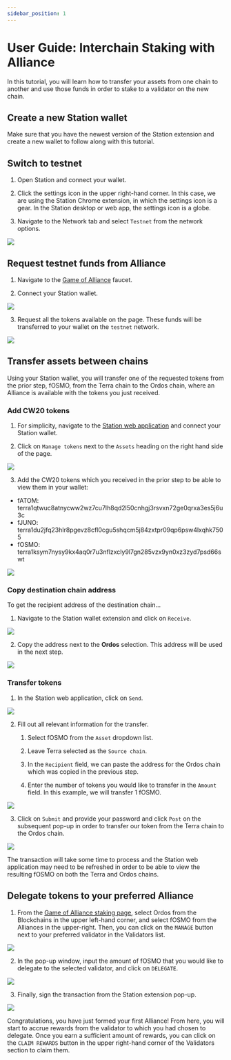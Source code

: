 ```yaml
---
sidebar_position: 1
---
```



# User Guide: Interchain Staking with Alliance

In this tutorial, you will learn how to transfer your assets from one chain to another and use those funds in order to stake to a validator on the new chain.

## Create a new Station wallet

Make sure that you have the newest version of the Station extension and create a new wallet to follow along with this tutorial.

## Switch to testnet

1. Open Station and connect your wallet.

2. Click the settings icon in the upper right-hand corner. In this case, we are using the Station Chrome extension, in which the settings icon is a gear. In the Station desktop or web app, the settings icon is a globe.

3. Navigate to the Network tab and select `Testnet` from the network options.

<img className="readme-img-sm" src="/img/user-guide/testnet.png" />

## Request testnet funds from Alliance

1. Navigate to the [Game of Alliance](https://game-of-alliance.pages.dev/faucet) faucet.

2. Connect your Station wallet.

<img className="readme-img-sm" src="/img/user-guide/connect_wallet.png" />

3. Request all the tokens available on the page. These funds will be transferred to your wallet on the `testnet` network.

<img className="readme-img-md" src="/img/user-guide/request_tokens.gif" />

## Transfer assets between chains

Using your Station wallet, you will transfer one of the requested tokens from the prior step, fOSMO, from the Terra chain to the Ordos chain, where an Alliance is available with the tokens you just received.

### Add CW20 tokens

1. For simplicity, navigate to the [Station web application](https://station.terra.money/) and connect your Station wallet.

2. Click on `Manage tokens` next to the `Assets` heading on the right hand side of the page.

<img className="readme-img-sm" src="/img/user-guide/manage_tokens.png" />

3. Add the CW20 tokens which you received in the prior step to be able to view them in your wallet:

- fATOM: terra1qtwuc8atnycww2wz7cu7lh8qd2l50cnhgj3rsvxn72ge0qrxa3es5j6u3c
- fJUNO: terra1du2jfq23hlr8pgevz8cfl0cgu5shqcm5j84zxtpr09qp6psw4lxqhk7505
- fOSMO: terra1ksym7nysy9kx4aq0r7u3nflzxcly9l7gn285vzx9yn0xz3zyd7psd66swt

<img className="readme-img-md" src="/img/user-guide/add_tokens.png" />

### Copy destination chain address

To get the recipient address of the destination chain...

1. Navigate to the Station wallet extension and click on `Receive`.

<img className="readme-img-sm" src="/img/user-guide/station_receive.png" />

2. Copy the address next to the **Ordos** selection. This address will be used in the next step.

<img className="readme-img-sm" src="/img/user-guide/chain_address.png" />

### Transfer tokens

1. In the Station web application, click on `Send`.

<img className="readme-img-sm" src="/img/user-guide/send_extension.png" />

2. Fill out all relevant information for the transfer.

   1. Select fOSMO from the `Asset` dropdown list.

   2. Leave Terra selected as the `Source chain`.

   3. In the `Recipient` field, we can paste the address for the Ordos chain which was copied in the previous step.

   4. Enter the number of tokens you would like to transfer in the `Amount` field. In this example, we will transfer 1 fOSMO.

<img className="readme-img-sm" src="/img/user-guide/send_info.png" />

3. Click on `Submit` and provide your password and click `Post` on the subsequent pop-up in order to transfer our token from the Terra chain to the Ordos chain.

<img className="readme-img-sm" src="/img/user-guide/sign_transaction.png" />

<Admonition type="info" icon="ℹ️" title="Wait time">

The transaction will take some time to process and the Station web application may need to be refreshed in order to be able to view the resulting fOSMO on both the Terra and Ordos chains.

</Admonition>

## Delegate tokens to your preferred Alliance

1. From the [Game of Alliance staking page](https://game-of-alliance.pages.dev/staking?destBlockchain=corrino-1&allianceDenom=ibc%2FD914F9AA87A8AD0FFD1FFC1B050024BDCA43CE726455B9B788C9D5DEDC00876D), select Ordos from the Blockchains in the upper left-hand corner, and select fOSMO from the Alliances in the upper-right. Then, you can click on the `MANAGE` button next to your preferred validator in the Validators list.

<img className="readme-img-lg" src="/img/user-guide/stake_token.png" />

2. In the pop-up window, input the amount of fOSMO that you would like to delegate to the selected validator, and click on `DELEGATE`.

<img className="readme-img-sm" src="/img/user-guide/delegate.png" />

3. Finally, sign the transaction from the Station extension pop-up.

<img className="readme-img-sm" src="/img/user-guide/sign_transaction.png" />

Congratulations, you have just formed your first Alliance! From here, you will start to accrue rewards from the validator to which you had chosen to delegate. Once you earn a sufficient amount of rewards, you can click on the `CLAIM REWARDS` button in the upper right-hand corner of the Validators section to claim them.
